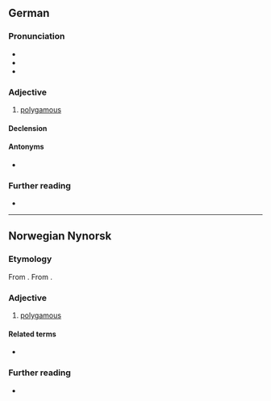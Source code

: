 ==German==

===Pronunciation===
* {{IPA|de|/polyˈɡaːm/}}
* {{audio|de|De-polygam.ogg|Audio}}
* {{rhymes|de|aːm}}

===Adjective===
{{de-adj|-}}

# [[polygamous]]

====Declension====
{{de-decl-adj-notcomp|polygam}}

====Antonyms====
* {{l|de|monogam}}

===Further reading===
* {{R:Duden}}

----

==Norwegian Nynorsk==

===Etymology===
From {{af|nn|poly-|-gam}}. From {{der|nn|grc|-}}.

===Adjective===
{{head|nn|adjective|neuter|polygamt|definite singular and plural|polygame}}

# [[polygamous]]
#: {{ant|nn|monogam}}

====Related terms====
* {{l|nn|polygami}}

===Further reading===
* {{R:The Nynorsk Dictionary}}